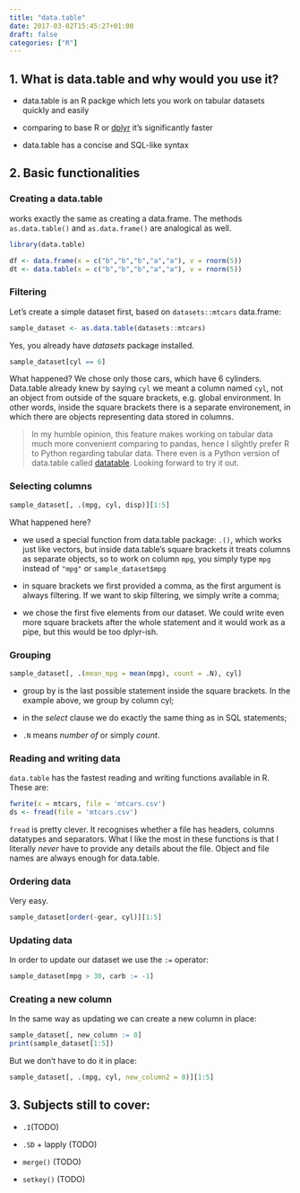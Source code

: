 ```yaml
---
title: "data.table"
date: 2017-03-02T15:45:27+01:00
draft: false
categories: ["R"]
---
```


## 1. What is data.table and why would you use it? 

* data.table is an R packge which lets you work on tabular datasets quickly and easily

* comparing to base R or [dplyr](https://greysweater42.github.io/tidyverse/#/dplyr) it's significantly faster

* data.table has a concise and SQL-like syntax

## 2. Basic functionalities 

### Creating a data.table 

works exactly the same as creating a data.frame. The methods `as.data.table()` and `as.data.frame()` are analogical as well.

```r
library(data.table)

df <- data.frame(x = c("b","b","b","a","a"), v = rnorm(5))
dt <- data.table(x = c("b","b","b","a","a"), v = rnorm(5))
```

### Filtering 

Let's create a simple dataset first, based on `datasets::mtcars` data.frame: 
```r
sample_dataset <- as.data.table(datasets::mtcars)
```
Yes, you already have *datasets* package installed.

```r
sample_dataset[cyl == 6]
```

What happened? We chose only those cars, which have 6 cylinders. Data.table already knew by saying `cyl` we meant a column named `cyl`, not an object from outside of the square brackets, e.g. global environment. In other words, inside the square brackets there is a separate environement, in which there are objects representing data stored in columns.

>In my humble opinion, this feature makes working on tabular data much more convenient comparing to pandas, hence I slightly prefer R to Python regarding tabular data. 
>There even is a Python version of data.table called [datatable](https://datatable.readthedocs.io/en/latest/index.html). Looking forward to try it out.

### Selecting columns 

```r
sample_dataset[, .(mpg, cyl, disp)][1:5]
```

What happened here?

* we used a special function from data.table package: `.()`, which works just like vectors, but inside data.table's square brackets it treats columns as separate objects, so to work on column `mpg`, you simply type `mpg` instead of `"mpg"` or `sample_dataset$mpg`

* in square brackets we first provided a comma, as the first argument is always filtering. If we want to skip filtering, we simply write a comma;

* we chose the first five elements from our dataset. We could write even more square brackets after the whole statement and it would work as a pipe, but this would be too dplyr-ish.

### Grouping 

```r
sample_dataset[, .(mean_mpg = mean(mpg), count = .N), cyl]
```
* group by is the last possible statement inside the square brackets. In the example above, we group by column cyl;

* in the *select* clause we do exactly the same thing as in SQL statements;

* `.N` means *number of* or simply *count*.

### Reading and writing data 

`data.table` has the fastest reading and writing functions available in R. These are:

```r
fwrite(x = mtcars, file = 'mtcars.csv')
ds <- fread(file = 'mtcars.csv')
```

`fread` is pretty clever. It recognises whether a file has headers, columns datatypes and separators. What I like the most in these functions is that I literally *never* have to provide any details about the file. Object and file names are always enough for data.table.

### Ordering data 

Very easy.

```r
sample_dataset[order(-gear, cyl)][1:5]
```

### Updating data 

In order to update our dataset we use the `:=` operator:

```r
sample_dataset[mpg > 30, carb := -1]
```

### Creating a new column 

In the same way as updating we can create a new column in place:

```r
sample_dataset[, new_column := 0]
print(sample_dataset[1:5])
```

But we don't have to do it in place:

```r
sample_dataset[, .(mpg, cyl, new_column2 = 0)][1:5]
```


## 3. Subjects still to cover: 

* `.I`(TODO)

* `.SD` + lapply (TODO)

* `merge()` (TODO)

* `setkey()` (TODO)
